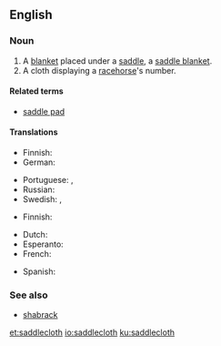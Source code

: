 ==English==
{{wikipedia|saddle cloth}}

===Noun===
{{en-noun}}

# A [[blanket]] placed under a [[saddle]], a [[saddle blanket]].
# A cloth displaying a [[racehorse]]'s number.

====Related terms====
* [[saddle pad]]

====Translations====
{{trans-top|blanket placed under a saddle}}
* Finnish: {{t+|fi|satulahuopa}}
* German: {{t|de|Satteldecke|f}}
{{trans-mid}}
* Portuguese: {{t|pt|xairel|m}}, {{t|pt|sobreanca|f}}
* Russian: {{t+|ru|чепра́к|m|sc=Cyrl|tr=čeprák}}
* Swedish: {{t|sv|sadeltäcke|n}}, {{t|sv|vojlock|c}}
{{trans-bottom}}

{{trans-top|cloth displaying a racehorse's number}}
* Finnish: {{t+|fi|voilokki}}
{{trans-mid}}
{{trans-bottom}}

{{checktrans-top}}
* Dutch: {{t-check|nl|sjabrak}}
* Esperanto: {{t-check|eo|ĉabrako}}
* French: {{t+check|fr|chabraque|f}}
{{trans-mid}}
* Spanish: {{t+check|es|caparazón|m}}
{{trans-bottom}}

===See also===
* [[shabrack]]

[[et:saddlecloth]]
[[io:saddlecloth]]
[[ku:saddlecloth]]